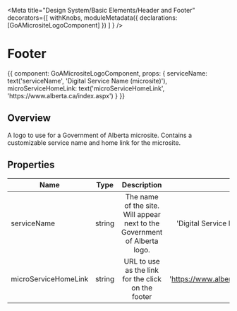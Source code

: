 

<Meta title="Design System/Basic Elements/Header and Footer" decorators={[
        withKnobs,
        moduleMetadata({ declarations: [GoAMicrositeLogoComponent] })
    ]
} />

# Footer

<Preview>
  <Story name="Micro Site Logo" height={100} parameters={
    {
      design: {
        specUrl: 'https://xd.adobe.com/view/18ccfd61-7e54-450e-a05d-cabfff452d6e-4d9f/screen/bbcbebfa-96a4-4625-931e-54b7b7e60b4e/specs',
        reviewUrl: 'https://xd.adobe.com/view/75ca41d4-040c-4b1d-6ff9-0430b7119cf0-03fb/'
      }
    }
  }>
    {{
        component: GoAMicrositeLogoComponent,
        props: {
          serviceName: text('serviceName', 'Digital Service Name (microsite)'),
          microServiceHomeLink: text('microServiceHomeLink', 'https://www.alberta.ca/index.aspx')
        }
    }}
  </Story>
</Preview>

## Overview

A logo to use for a Government of Alberta microsite.  Contains a customizable service name and home link for the microsite.

## Properties

| Name     | Type | Description | Default |
|----------|:----:|:-----------:|--------:|
| serviceName    | string | The name of the site.  Will appear next to the Government of Alberta logo. | 'Digital Service Name (microsite)' |
| microServiceHomeLink | string | URL to use as the link for the click on the footer | 'https://www.alberta.ca/index.aspx' |


